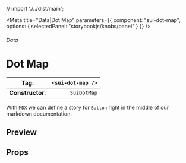 
// import './../dist/main';

<Meta
	title="Data|Dot Map"
	parameters={{
		component: "sui-dot-map",
		options: { selectedPanel: "storybookjs/knobs/panel" }
	}}
/>

###### Data

# Dot Map

| **Tag**:         | `<sui-dot-map />` |
| ---------------- | ----------------: |
| **Constructor**: |       `SuiDotMap` |

With `MDX` we can define a story for `Button` right in the middle of our
markdown documentation.

## Preview

## Props
